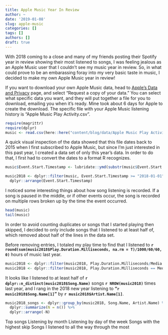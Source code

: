 ```yaml
---
title: Apple Music Year In Review
author: ~
date: '2019-01-08'
slug: apple-music
categories: []
tags: []
authors: []
draft: true
---
```


With 2018 coming to a close and many of my friends posting their Spotify year in review showing their most listened to songs, I was feeling jealous as an Apple Music user that I couldn't see my music year in review. So, in what could prove to be an embarassing foray into my very basic taste in music, I decided to make my own Apple Music year in review!

If you want to download your own Apple Music data, head to [Apple's Data and Privacy](https://privacy.apple.com/account) page, and select "Request a copy of your data." You can select what specific data you want, and they will put together a file for you to download, emailing you when it's ready. Mine took about 6 days for Apple to create the download. The specific file with your Apple Music listening history is "Apple Music Play Activity.csv".  

```r
require(magrittr)
require(dplyr)
music <- read.csv(here::here("content/blog/data/Apple Music Play Activity.csv"), stringsAsFactors = F)
```

A quick visual inspection of the data showed that this file dates back to 2015 when I first subscribed to Apple Music, but since I'm just interested in this past year, I created a data set of only this year's data. In order to do that, I first had to convert the dates to a format R recognizes.

```r
music$Event.Start.Timestamp <- lubridate::ymd(substr(music$Event.Start.Timestamp, 1, 10))

music2018 <- dplyr::filter(music, Event.Start.Timestamp >= "2018-01-01" & Event.Start.Timestamp <= "2018-12-31")  %>% 
  dplyr::arrange(Event.Start.Timestamp)
```

I noticed some interesting things about how song listening is recorded. If a song is paused in the middle, or if other events occur, the song is recorded on multiple rows broken up by the time the event occurred. 

```r
head(music)
tail(music)
```


In order to avoid counting duplicates or songs that I started playing then skipped, I decided to only include songs that I listened to at least half of, which removed about half of the lines in the data set. 

Before removing entries, I totaled my play time to find that I listened to __`r round(sum(music2018$Play.Duration.Milliseconds, na.rm = T)/1000/60/60, 0)`__ hours of music last year.

```r
music2018 <- dplyr::filter(music2018, Play.Duration.Milliseconds/Media.Duration.In.Milliseconds > .5)
music2018 <- dplyr::filter(music2018, Play.Duration.Milliseconds == Media.Duration.In.Milliseconds)
```

It looks like I listened to at least half of __`r dplyr::n_distinct(music2018$Song.Name)`__ songs __`r NROW(music2018)`__ times last year, and I rang in the 2018 new year listening to __"`r music2018$Song.Name[1]`"__ by __`r music2018$Artist.Name[1]`__.  

```r
music2018_songs <- dplyr::group_by(music2018, Song.Name, Artist.Name) %>% 
  dplyr::summarize(N = n()) %>% 
  dplyr::arrange(-N)
```


Top songs
Listening by month
Listening by day of the week
Songs with the highest skip
Songs I listened to all the way through the most